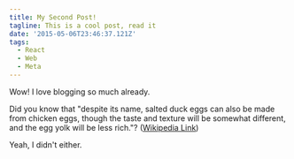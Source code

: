 ```yaml
---
title: My Second Post!
tagline: This is a cool post, read it
date: '2015-05-06T23:46:37.121Z'
tags:
  - React
  - Web
  - Meta
---
```


Wow! I love blogging so much already.

Did you know that "despite its name, salted duck eggs can also be made from
chicken eggs, though the taste and texture will be somewhat different, and the
egg yolk will be less rich."?
([Wikipedia Link](http://en.wikipedia.org/wiki/Salted_duck_egg))

Yeah, I didn't either.

